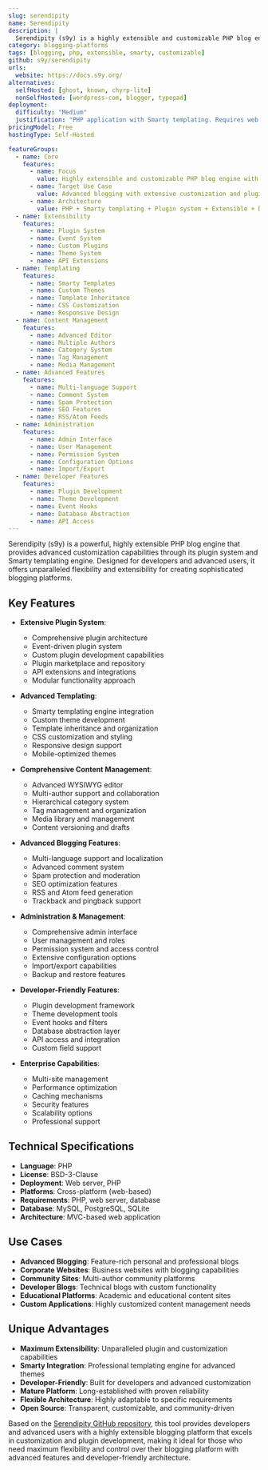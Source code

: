 ```yaml
---
slug: serendipity
name: Serendipity
description: |
  Serendipity (s9y) is a highly extensible and customizable PHP blog engine using Smarty templating. Built with PHP, it provides a flexible, plugin-rich blogging platform with advanced customization capabilities and a strong focus on extensibility and developer features.
category: blogging-platforms
tags: [blogging, php, extensible, smarty, customizable]
github: s9y/serendipity
urls:
  website: https://docs.s9y.org/
alternatives:
  selfHosted: [ghost, known, chyrp-lite]
  nonSelfHosted: [wordpress-com, blogger, typepad]
deployment:
  difficulty: "Medium"
  justification: "PHP application with Smarty templating. Requires web server setup and configuration but provides extensive customization and plugin capabilities."
pricingModel: Free
hostingType: Self-Hosted

featureGroups:
  - name: Core
    features:
      - name: Focus
        value: Highly extensible and customizable PHP blog engine with advanced features
      - name: Target Use Case
        value: Advanced blogging with extensive customization and plugin capabilities
      - name: Architecture
        value: PHP + Smarty templating + Plugin system + Extensible + Developer-friendly
  - name: Extensibility
    features:
      - name: Plugin System
      - name: Event System
      - name: Custom Plugins
      - name: Theme System
      - name: API Extensions
  - name: Templating
    features:
      - name: Smarty Templates
      - name: Custom Themes
      - name: Template Inheritance
      - name: CSS Customization
      - name: Responsive Design
  - name: Content Management
    features:
      - name: Advanced Editor
      - name: Multiple Authors
      - name: Category System
      - name: Tag Management
      - name: Media Management
  - name: Advanced Features
    features:
      - name: Multi-language Support
      - name: Comment System
      - name: Spam Protection
      - name: SEO Features
      - name: RSS/Atom Feeds
  - name: Administration
    features:
      - name: Admin Interface
      - name: User Management
      - name: Permission System
      - name: Configuration Options
      - name: Import/Export
  - name: Developer Features
    features:
      - name: Plugin Development
      - name: Theme Development
      - name: Event Hooks
      - name: Database Abstraction
      - name: API Access
---
```


Serendipity (s9y) is a powerful, highly extensible PHP blog engine that provides advanced customization capabilities through its plugin system and Smarty templating engine. Designed for developers and advanced users, it offers unparalleled flexibility and extensibility for creating sophisticated blogging platforms.

## Key Features

- **Extensive Plugin System**:

  - Comprehensive plugin architecture
  - Event-driven plugin system
  - Custom plugin development capabilities
  - Plugin marketplace and repository
  - API extensions and integrations
  - Modular functionality approach

- **Advanced Templating**:

  - Smarty templating engine integration
  - Custom theme development
  - Template inheritance and organization
  - CSS customization and styling
  - Responsive design support
  - Mobile-optimized themes

- **Comprehensive Content Management**:

  - Advanced WYSIWYG editor
  - Multi-author support and collaboration
  - Hierarchical category system
  - Tag management and organization
  - Media library and management
  - Content versioning and drafts

- **Advanced Blogging Features**:

  - Multi-language support and localization
  - Advanced comment system
  - Spam protection and moderation
  - SEO optimization features
  - RSS and Atom feed generation
  - Trackback and pingback support

- **Administration & Management**:

  - Comprehensive admin interface
  - User management and roles
  - Permission system and access control
  - Extensive configuration options
  - Import/export capabilities
  - Backup and restore features

- **Developer-Friendly Features**:

  - Plugin development framework
  - Theme development tools
  - Event hooks and filters
  - Database abstraction layer
  - API access and integration
  - Custom field support

- **Enterprise Capabilities**:
  - Multi-site management
  - Performance optimization
  - Caching mechanisms
  - Security features
  - Scalability options
  - Professional support

## Technical Specifications

- **Language**: PHP
- **License**: BSD-3-Clause
- **Deployment**: Web server, PHP
- **Platforms**: Cross-platform (web-based)
- **Requirements**: PHP, web server, database
- **Database**: MySQL, PostgreSQL, SQLite
- **Architecture**: MVC-based web application

## Use Cases

- **Advanced Blogging**: Feature-rich personal and professional blogs
- **Corporate Websites**: Business websites with blogging capabilities
- **Community Sites**: Multi-author community platforms
- **Developer Blogs**: Technical blogs with custom functionality
- **Educational Platforms**: Academic and educational content sites
- **Custom Applications**: Highly customized content management needs

## Unique Advantages

- **Maximum Extensibility**: Unparalleled plugin and customization capabilities
- **Smarty Integration**: Professional templating engine for advanced themes
- **Developer-Friendly**: Built for developers and advanced customization
- **Mature Platform**: Long-established with proven reliability
- **Flexible Architecture**: Highly adaptable to specific requirements
- **Open Source**: Transparent, customizable, and community-driven

Based on the [Serendipity GitHub repository](https://github.com/s9y/serendipity), this tool provides developers and advanced users with a highly extensible blogging platform that excels in customization and plugin development, making it ideal for those who need maximum flexibility and control over their blogging platform with advanced features and developer-friendly architecture.
